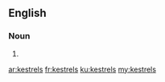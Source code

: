 ==English==

===Noun===
{{head|en|noun plural form}}

# {{plural of|kestrel|lang=en}}

[[ar:kestrels]]
[[fr:kestrels]]
[[ku:kestrels]]
[[my:kestrels]]